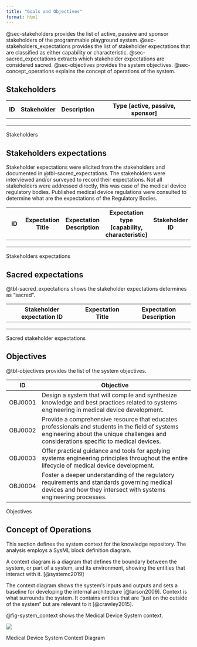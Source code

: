 ```yaml
---
title: "Goals and Objectives"
format: html
---
```


@sec-stakeholders provides the list of active, passive and sponsor stakeholders of the programmable playground system. @sec-stakeholders_expectations provides the list of stakeholder expectations that are classified as either capability or characteristic. @sec-sacred_expectations extracts which stakeholder expectations are considered sacred. @sec-objectives provides the system objectives. @sec-concept_operations explains the concept of operations of the system.

## Stakeholders {#sec-stakeholders}

::: {#tbl-stakeholders}
| ID  | Stakeholder | Description | Type \[active, passive, sponsor\] |
|-----|-------------|-------------|-----------------------------------|
|     |             |             |                                   |
|     |             |             |                                   |
|     |             |             |                                   |

Stakeholders
:::

## Stakeholders expectations {#sec-stakeholders_expectations}

Stakeholder expectations were elicited from the stakeholders and documented in @tbl-sacred_expectations. The stakeholders were interviewed and/or surveyed to record their expectations. Not all stakeholders were addressed directly, this was case of the medical device regulatory bodies. Published medical device regulations were consulted to determine what are the expectations of the Regulatory Bodies.

::: {#tbl-stakeholders_expectations}
| ID  | Expectation Title | Expectation Description | Expectation type \[capability, characteristic\] | Stakeholder ID |
|---------------|---------------|---------------|---------------|---------------|
|     |                   |                         |                                                 |                |
|     |                   |                         |                                                 |                |
|     |                   |                         |                                                 |                |

Stakeholders expectations
:::

## Sacred expectations {#sec-sacred_expectations}

@tbl-sacred_expectations shows the stakeholder expectations determines as “sacred”.

::: {#tbl-sacred_expectations}
| Stakeholder expectation ID | Expectation Title | Expectation Description |
|----------------------------|-------------------|-------------------------|
|                            |                   |                         |
|                            |                   |                         |
|                            |                   |                         |

Sacred stakeholder expectations
:::

## Objectives {#sec-objectives}
<!--
March 11, 2024. Need to revisit the objectives.
-->

@tbl-objectives provides the list of the system objectives.

::: {#tbl-objectives}
| ID      | Objective                                                                                                                                                                                 |
|---------|-------------------------------------------------------------------------------------------------------------------------------------------------------------------------------------------|
| OBJ0001 | Design a system that will compile and synthesize knowledge and best practices related to systems engineering in medical device development.                                               |
| OBJ0002 | Provide a comprehensive resource that educates professionals and students in the field of systems engineering about the unique challenges and considerations specific to medical devices. |
| OBJ0003 | Offer practical guidance and tools for applying systems engineering principles throughout the entire lifecycle of medical device development.                                             |
| OBJ0004 | Foster a deeper understanding of the regulatory requirements and standards governing medical devices and how they intersect with systems engineering processes.                           |

Objectives
:::

## Concept of Operations {#sec-concept_operations}

This section defines the system context for the knowledge repository. The analysis employs a SysML block definition diagram.

A context diagram is a diagram that defines the boundary between the system, or part of a system, and its environment, showing the entities that interact with it. [@systemc2019] 

The context diagram shows the system’s inputs and outputs and sets a baseline for developing the internal architecture [@larson2009]. Context is what surrounds the system. It contains entities that are “just on the outside of the system” but are relevant to it [@crawley2015].

@fig-system_context shows the Medical Device System context.

<!--Insert system context diagram image here. Create caption and update cross references -->

::: {#fig-system_context}
![](images/paste-3.png)

Medical Device System Context Diagram
:::

```{=html}
<!--
Provide an explanation of the system context diagram
-->
```